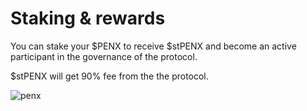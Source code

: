 # Staking & rewards

You can stake your $PENX to receive $stPENX and become an active participant in the governance of the protocol.

$stPENX will get 90% fee from the the protocol.

![penx](/images/penx.svg)
